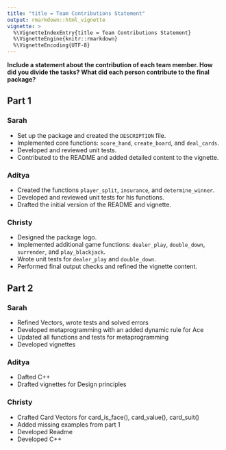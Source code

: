```yaml
---
title: "title = Team Contributions Statement"
output: rmarkdown::html_vignette
vignette: >
  %\VignetteIndexEntry{title = Team Contributions Statement}
  %\VignetteEngine{knitr::rmarkdown}
  %\VignetteEncoding{UTF-8}
---
```


**Include a statement about the contribution of each team member. How did you divide the tasks? What did each person contribute to the final package?**

## Part 1

### Sarah
- Set up the package and created the `DESCRIPTION` file.  
- Implemented core functions: `score_hand`, `create_board`, and `deal_cards`.  
- Developed and reviewed unit tests.  
- Contributed to the README and added detailed content to the vignette.

### Aditya
- Created the functions `player_split`, `insurance`, and `determine_winner`.  
- Developed and reviewed unit tests for his functions.  
- Drafted the initial version of the README and vignette.

### Christy
- Designed the package logo.
- Implemented additional game functions: `dealer_play`, `double_down`, `surrender`, and `play_blackjack`.  
- Wrote unit tests for `dealer_play` and `double_down`.  
- Performed final output checks and refined the vignette content.

## Part 2

### Sarah
- Refined Vectors, wrote tests and solved errors 
- Developed metaprogramming with an added dynamic rule for Ace
- Updated all functions and tests for metaprogramming
- Developed vignettes

### Aditya
- Dafted C++
- Drafted vignettes for Design principles

### Christy
- Crafted Card Vectors for card_is_face(), card_value(), card_suit()
- Added missing examples from part 1
- Developed Readme 
- Developed C++
